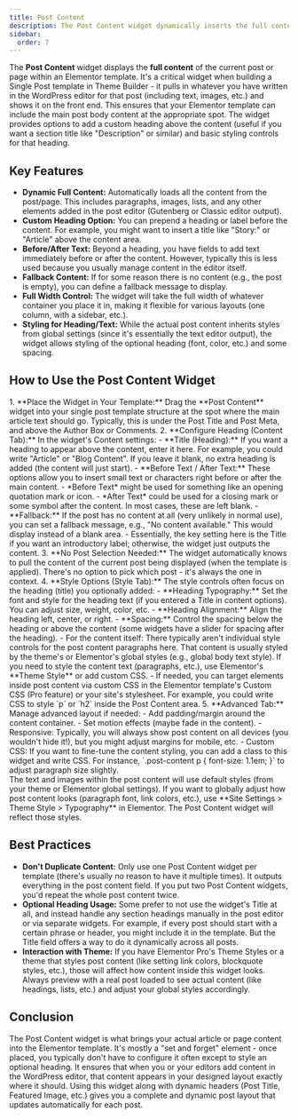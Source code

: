 ```yaml
---
title: Post Content
description: The Post Content widget dynamically inserts the full content of the current post/page into your Elementor design, allowing custom headings and styling for the content area.
sidebar:
  order: 7
---
```



The **Post Content** widget displays the **full content** of the current post or page within an Elementor template. It's a critical widget when building a Single Post template in Theme Builder - it pulls in whatever you have written in the WordPress editor for that post (including text, images, etc.) and shows it on the front end. This ensures that your Elementor template can include the main post body content at the appropriate spot. The widget provides options to add a custom heading above the content (useful if you want a section title like "Description" or similar) and basic styling controls for that heading.

## Key Features

- **Dynamic Full Content:** Automatically loads all the content from the post/page. This includes paragraphs, images, lists, and any other elements added in the post editor (Gutenberg or Classic editor output).
- **Custom Heading Option:** You can prepend a heading or label before the content. For example, you might want to insert a title like "Story:" or "Article" above the content area.
- **Before/After Text:** Beyond a heading, you have fields to add text immediately before or after the content. However, typically this is less used because you usually manage content in the editor itself.
- **Fallback Content:** If for some reason there is no content (e.g., the post is empty), you can define a fallback message to display.
- **Full Width Control:** The widget will take the full width of whatever container you place it in, making it flexible for various layouts (one column, with a sidebar, etc.).
- **Styling for Heading/Text:** While the actual post content inherits styles from global settings (since it's essentially the text editor output), the widget allows styling of the optional heading (font, color, etc.) and some spacing.

## How to Use the Post Content Widget

<Steps>
1. **Place the Widget in Your Template:** Drag the **Post Content** widget into your single post template structure at the spot where the main article text should go. Typically, this is under the Post Title and Post Meta, and above the Author Box or Comments.
2. **Configure Heading (Content Tab):** In the widget's Content settings:
   - **Title (Heading):** If you want a heading to appear above the content, enter it here. For example, you could write "Article" or "Blog Content". If you leave it blank, no extra heading is added (the content will just start).
   - **Before Text / After Text:** These options allow you to insert small text or characters right before or after the main content. 
     - *Before Text* might be used for something like an opening quotation mark or icon. 
     - *After Text* could be used for a closing mark or some symbol after the content. In most cases, these are left blank.
   - **Fallback:** If the post has no content at all (very unlikely in normal use), you can set a fallback message, e.g., "No content available." This would display instead of a blank area.
   - Essentially, the key setting here is the Title if you want an introductory label; otherwise, the widget just outputs the content.
3. **No Post Selection Needed:** The widget automatically knows to pull the content of the current post being displayed (when the template is applied). There's no option to pick which post - it's always the one in context.
4. **Style Options (Style Tab):** The style controls often focus on the heading (title) you optionally added:
   - **Heading Typography:** Set the font and style for the heading text (if you entered a Title in content options). You can adjust size, weight, color, etc.
   - **Heading Alignment:** Align the heading left, center, or right.
   - **Spacing:** Control the spacing below the heading or above the content (some widgets have a slider for spacing after the heading).
   - For the content itself: There typically aren't individual style controls for the post content paragraphs here. That content is usually styled by the theme's or Elementor's global styles (e.g., global body text style). If you need to style the content text (paragraphs, etc.), use Elementor's **Theme Style** or add custom CSS.
   - If needed, you can target elements inside post content via custom CSS in the Elementor template's Custom CSS (Pro feature) or your site's stylesheet. For example, you could write CSS to style `p` or `h2` inside the Post Content area.
5. **Advanced Tab:** Manage advanced layout if needed:
   - Add padding/margin around the content container.
   - Set motion effects (maybe fade in the content).
   - Responsive: Typically, you will always show post content on all devices (you wouldn't hide it!), but you might adjust margins for mobile, etc.
   - Custom CSS: If you want to fine-tune the content styling, you can add a class to this widget and write CSS. For instance, `.post-content p { font-size: 1.1em; }` to adjust paragraph size slightly.
</Steps>

<Aside type="note" title='Styling the Post Content'>
The text and images within the post content will use default styles (from your theme or Elementor global settings). If you want to globally adjust how post content looks (paragraph font, link colors, etc.), use **Site Settings > Theme Style > Typography** in Elementor. The Post Content widget will reflect those styles.
</Aside>

## Best Practices

- **Don't Duplicate Content:** Only use one Post Content widget per template (there's usually no reason to have it multiple times). It outputs everything in the post content field. If you put two Post Content widgets, you'd repeat the whole post content twice.
- **Optional Heading Usage:** Some prefer to not use the widget's Title at all, and instead handle any section headings manually in the post editor or via separate widgets. For example, if every post should start with a certain phrase or header, you might include it in the template. But the Title field offers a way to do it dynamically across all posts.
- **Interaction with Theme:** If you have Elementor Pro's Theme Styles or a theme that styles post content (like setting link colors, blockquote styles, etc.), those will affect how content inside this widget looks. Always preview with a real post loaded to see actual content (like headings, lists, etc.) and adjust your global styles accordingly.

## Conclusion

The Post Content widget is what brings your actual article or page content into the Elementor template. It's mostly a "set and forget" element - once placed, you typically don't have to configure it often except to style an optional heading. It ensures that when you or your editors add content in the WordPress editor, that content appears in your designed layout exactly where it should. Using this widget along with dynamic headers (Post Title, Featured Image, etc.) gives you a complete and dynamic post layout that updates automatically for each post.
